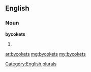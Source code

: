 ==English==

===Noun===
'''bycokets'''

# {{plural of|[[bycoket]]}}

[[Category:English plurals]]

[[ar:bycokets]]
[[mg:bycokets]]
[[my:bycokets]]